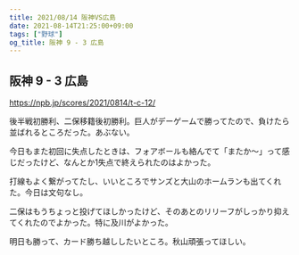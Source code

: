 ```yaml
---
title: 2021/08/14 阪神VS広島
date: 2021-08-14T21:25:00+09:00
tags: ["野球"]
og_title: 阪神 9 - 3 広島
---
```


## 阪神 9 - 3 広島

https://npb.jp/scores/2021/0814/t-c-12/


後半戦初勝利、二保移籍後初勝利。巨人がデーゲームで勝ってたので、負けたら並ばれるところだった。あぶない。

今日もまた初回に失点したときは、フォアボールも絡んでて「またか～」って感じだったけど、なんとか1失点で終えられたのはよかった。

打線もよく繋がってたし、いいところでサンズと大山のホームランも出てくれた。今日は文句なし。

二保はもうちょっと投げてほしかったけど、そのあとのリリーフがしっかり抑えてくれたのでよかった。特に及川がよかった。

明日も勝って、カード勝ち越ししたいところ。秋山頑張ってほしい。